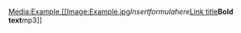 [[Media:Example.[[Image:Example.jpg]]<math>Insert formula here</math>[[Link title]]'''Bold text'''mp3]]